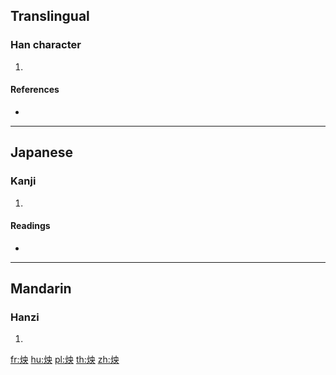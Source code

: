 ==Translingual==

===Han character===
{{Han char|rn=86|rad=火|as=05|sn=9|four=95830|canj=FLBK}}

# {{defn|Han|sort=火05}}

====References====
* {{Han ref|kx=0669.020|dkj=18961|dj=1078.070|hdz=32195.130|uh=70B4|ud=28852|bh=CFB4|bd=53172}}

----

==Japanese==

===Kanji===
{{ja-kanji|grade=|rs=火05}}

# {{defn|lang=ja|sort=火05}}

====Readings====
* {{ja-readings|on=[[よう]] (yō), [[おう]] (ō), [[えい]] (ei)|kun=}}

----

==Mandarin==

===Hanzi===
{{cmn-hanzi|pin=[[yǎng]] ([[yang3]])|wg=yang<sup>3</sup>}}

# {{defn|lang=cmn|sort=火05}}

[[fr:炴]]
[[hu:炴]]
[[pl:炴]]
[[th:炴]]
[[zh:炴]]